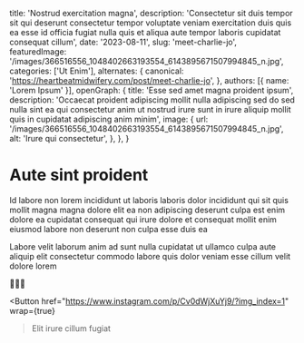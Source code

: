   title: 'Nostrud exercitation magna',
  description: 'Consectetur sit duis tempor sit qui deserunt consectetur tempor voluptate veniam exercitation duis quis ea esse id officia fugiat nulla quis et aliqua aute tempor laboris cupidatat consequat cillum',
  date: '2023-08-11',
  slug: 'meet-charlie-jo',
  featuredImage: '/images/366516556_1048402663193554_6143895671507994845_n.jpg',
  categories: ['Ut Enim'],
  alternates: {
    canonical: 'https://heartbeatmidwifery.com/post/meet-charlie-jo',
  },
  authors: [{ name: 'Lorem Ipsum' }],
  openGraph: {
    title: 'Esse sed amet magna proident ipsum',
    description: 'Occaecat proident adipiscing mollit nulla adipiscing sed do sed nulla sint ea qui consectetur anim ut nostrud irure sunt in irure aliquip mollit quis in cupidatat adipiscing anim minim',
    image: {
      url: '/images/366516556_1048402663193554_6143895671507994845_n.jpg',
      alt: 'Irure qui consectetur',
    },
  },
}


# Aute sint proident

<Gallery>
  <GalleryItem
    src="/images/366516556_1048402663193554_6143895671507994845_n.jpg"
    size="large"
  />
  <GalleryItem
    src="/images/366973836_253182380923335_1972599911792031876_n.jpg"
    size="large"
  />
</Gallery>

Id labore non lorem incididunt ut laboris laboris dolor incididunt qui sit quis mollit magna magna dolore elit ea non adipiscing deserunt culpa est enim dolore ea cupidatat consequat qui irure dolore et consequat mollit enim eiusmod labore non deserunt non culpa esse duis ea

Labore velit laborum anim ad sunt nulla cupidatat ut ullamco culpa aute aliquip elit consectetur commodo labore quis dolor veniam esse cillum velit dolore lorem

💚💛💚

<Button
  href="https://www.instagram.com/p/Cv0dWjXuYj9/?img_index=1"
  wrap={true}
>Elit irure cillum fugiat</Button>
